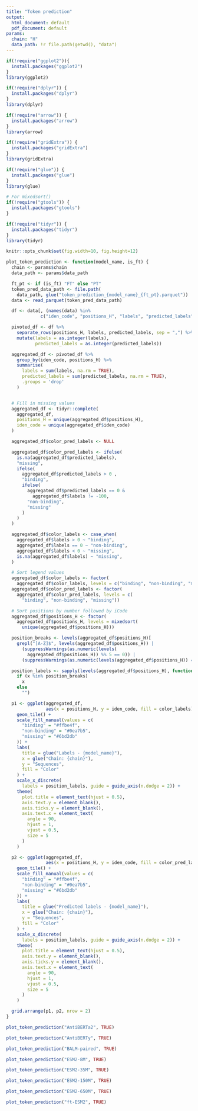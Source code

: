 ```yaml
---
title: "Token prediction"
output:
  html_document: default
  pdf_document: default
params:
  chain: "H"
  data_path: !r file.path(getwd(), "data")
---
```

```r
if(!require("ggplot2")){
  install.packages("ggplot2")
}
library(ggplot2)

if(!require("dplyr")) {
  install.packages("dplyr")
}
library(dplyr)

if(!require("arrow")) {
  install.packages("arrow")
}
library(arrow)

if(!require("gridExtra")) {
  install.packages("gridExtra")
}
library(gridExtra)

if(!require("glue")) {
  install.packages("glue")
}
library(glue)

# For mixedsort()
if(!require("gtools")) {
  install.packages("gtools")
}

if(!require("tidyr")) {
  install.packages("tidyr")
}
library(tidyr)

knitr::opts_chunk$set(fig.width=10, fig.height=12)
```

```r
plot_token_prediction <- function(model_name, is_ft) {
  chain <- params$chain
  data_path <- params$data_path

  ft_pt <- if (is_ft) "FT" else "PT"
  token_pred_data_path <- file.path(
    data_path, glue("token_prediction_{model_name}_{ft_pt}.parquet"))
  data <- read_parquet(token_pred_data_path)

  df <- data[, (names(data) %in%
             c("iden_code", "positions_H", "labels", "predicted_labels"))]

  pivoted_df <- df %>%
    separate_rows(positions_H, labels, predicted_labels, sep = ",") %>%
    mutate(labels = as.integer(labels),
           predicted_labels = as.integer(predicted_labels))

  aggregated_df <- pivoted_df %>%
    group_by(iden_code, positions_H) %>%
    summarise(
      labels = sum(labels, na.rm = TRUE),
      predicted_labels = sum(predicted_labels, na.rm = TRUE),
      .groups = 'drop'
    )


  # Fill in missing values
  aggregated_df <- tidyr::complete(
    aggregated_df,
    positions_H = unique(aggregated_df$positions_H),
    iden_code = unique(aggregated_df$iden_code)
  )

  aggregated_df$color_pred_labels <- NULL

  aggregated_df$color_pred_labels <- ifelse(
    is.na(aggregated_df$predicted_labels),
    "missing",
    ifelse(
      aggregated_df$predicted_labels > 0 ,
      "binding",
      ifelse(
        aggregated_df$predicted_labels == 0 &
          aggregated_df$labels != -100,
        "non-binding",
        "missing"
      )
    )
  )

  aggregated_df$color_labels <- case_when(
    aggregated_df$labels > 0 ~ "binding",
    aggregated_df$labels == 0 ~ "non-binding",
    aggregated_df$labels < 0 ~ "missing",
    is.na(aggregated_df$labels) ~ "missing",
  )

  # Sort legend values
  aggregated_df$color_labels <- factor(
    aggregated_df$color_labels, levels = c("binding", "non-binding", "missing"))
  aggregated_df$color_pred_labels <- factor(
    aggregated_df$color_pred_labels, levels = c(
      "binding", "non-binding", "missing"))

  # Sort positions by number followed by iCode
  aggregated_df$positions_H <- factor(
    aggregated_df$positions_H, levels = mixedsort(
      unique(aggregated_df$positions_H)))

  position_breaks <- levels(aggregated_df$positions_H)[
    grepl("[A-Z]$", levels(aggregated_df$positions_H)) |
      (suppressWarnings(as.numeric(levels(
        aggregated_df$positions_H)) %% 5 == 0)) |
      (suppressWarnings(as.numeric(levels(aggregated_df$positions_H)) == 1))]

  position_labels <- sapply(levels(aggregated_df$positions_H), function(x)
    if (x %in% position_breaks)
      x
    else
      "")

  p1 <- ggplot(aggregated_df,
               aes(x = positions_H, y = iden_code, fill = color_labels)) +
    geom_tile() +
    scale_fill_manual(values = c(
      "binding" = "#ffbe4f",
      "non-binding" = "#0ea7b5",
      "missing" = "#6bd2db"
    )) +
    labs(
      title = glue("Labels - {model_name}"),
      x = glue("Chain: {chain}"),
      y = "Sequences",
      fill = "Color"
    ) +
    scale_x_discrete(
      labels = position_labels, guide = guide_axis(n.dodge = 2)) +
    theme(
      plot.title = element_text(hjust = 0.5),
      axis.text.y = element_blank(),
      axis.ticks.y = element_blank(),
      axis.text.x = element_text(
        angle = 90,
        hjust = 1,
        vjust = 0.5,
        size = 5
      )
    )

  p2 <- ggplot(aggregated_df,
               aes(x = positions_H, y = iden_code, fill = color_pred_labels)) +
    geom_tile() +
    scale_fill_manual(values = c(
      "binding" = "#ffbe4f",
      "non-binding" = "#0ea7b5",
      "missing" = "#6bd2db"
    )) +
    labs(
      title = glue("Predicted labels - {model_name}"),
      x = glue("Chain: {chain}"),
      y = "Sequences",
      fill = "Color"
    ) +
    scale_x_discrete(
      labels = position_labels, guide = guide_axis(n.dodge = 2)) +
    theme(
      plot.title = element_text(hjust = 0.5),
      axis.text.y = element_blank(),
      axis.ticks.y = element_blank(),
      axis.text.x = element_text(
        angle = 90,
        hjust = 1,
        vjust = 0.5,
        size = 5
      )
    )

  grid.arrange(p1, p2, nrow = 2)
}
```

```r
plot_token_prediction("AntiBERTa2", TRUE)
```
```r
plot_token_prediction("AntiBERTy", TRUE)
```
```r
plot_token_prediction("BALM-paired", TRUE)
```

```r
plot_token_prediction("ESM2-8M", TRUE)
```

```r
plot_token_prediction("ESM2-35M", TRUE)
```

```r
plot_token_prediction("ESM2-150M", TRUE)
```

```r
plot_token_prediction("ESM2-650M", TRUE)
```
```r
plot_token_prediction("ft-ESM2", TRUE)
```
